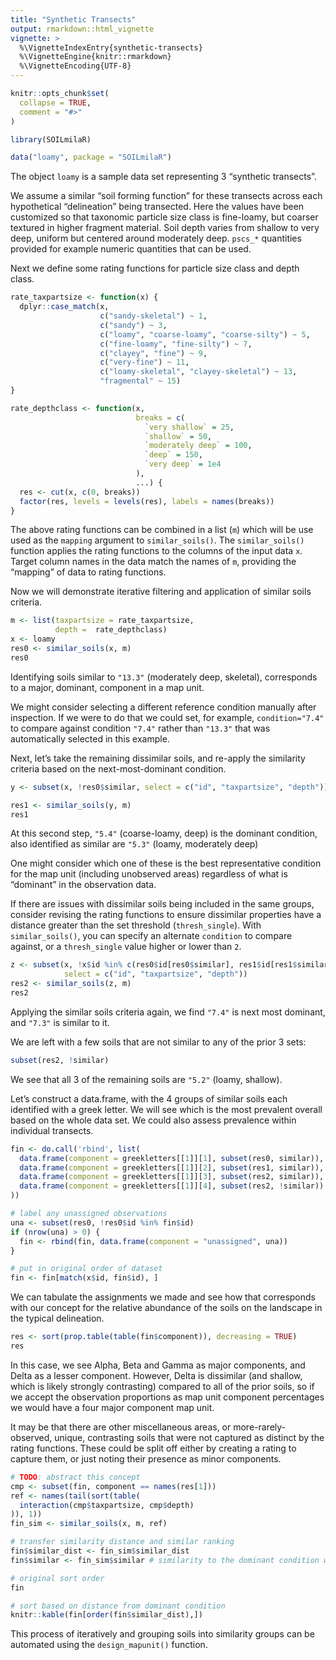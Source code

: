 ```yaml
---
title: "Synthetic Transects"
output: rmarkdown::html_vignette
vignette: >
  %\VignetteIndexEntry{synthetic-transects}
  %\VignetteEngine{knitr::rmarkdown}
  %\VignetteEncoding{UTF-8}
---
```


```r
knitr::opts_chunk$set(
  collapse = TRUE,
  comment = "#>"
)
```

```r
library(SOILmilaR)

data("loamy", package = "SOILmilaR")
```


The object `loamy` is a sample data set representing 3 "synthetic transects". 

We assume a similar "soil forming function" for these transects across each hypothetical "delineation" being transected. 
Here the values have been customized so that taxonomic particle size class is fine-loamy, but coarser textured in higher fragment material. Soil depth varies from shallow to very deep, uniform but centered around moderately deep. `pscs_*` quantities provided for example numeric quantities that can be used.

Next we define some rating functions for particle size class and depth class.

```r
rate_taxpartsize <- function(x) {
  dplyr::case_match(x,
                    c("sandy-skeletal") ~ 1,
                    c("sandy") ~ 3,
                    c("loamy", "coarse-loamy", "coarse-silty") ~ 5,
                    c("fine-loamy", "fine-silty") ~ 7,
                    c("clayey", "fine") ~ 9,
                    c("very-fine") ~ 11,
                    c("loamy-skeletal", "clayey-skeletal") ~ 13,
                    "fragmental" ~ 15)
}

rate_depthclass <- function(x,
                            breaks = c(
                              `very shallow` = 25,
                              `shallow` = 50,
                              `moderately deep` = 100,
                              `deep` = 150,
                              `very deep` = 1e4
                            ),
                            ...) {
  res <- cut(x, c(0, breaks))
  factor(res, levels = levels(res), labels = names(breaks))
}
```

The above rating functions can be combined in a list (`m`) which will be use used as the `mapping` argument to `similar_soils()`. The `similar_soils()` function applies the rating functions to the columns of the  input data `x`. Target column names in the data match the names of `m`, providing the "mapping" of data to rating functions.

Now we will demonstrate iterative filtering and application of similar soils criteria. 

```r
m <- list(taxpartsize = rate_taxpartsize,
          depth =  rate_depthclass)
x <- loamy
res0 <- similar_soils(x, m)
res0
```

Identifying soils similar to `"13.3"` (moderately deep, skeletal), corresponds to a major, dominant, component in a map unit. 

We might consider selecting a different reference condition manually after inspection. If we were to do that we could set, for example, `condition="7.4"` to compare against condition `"7.4"` rather than `"13.3"` that was automatically selected in this example.

Next, let's take the remaining dissimilar soils, and re-apply the similarity criteria based on the next-most-dominant condition. 

```r
y <- subset(x, !res0$similar, select = c("id", "taxpartsize", "depth"))

res1 <- similar_soils(y, m)
res1
```

At this second step, `"5.4"` (coarse-loamy, deep) is the dominant condition, also identified as similar are `"5.3"` (loamy, moderately deep)

One might consider which one of these is the best representative condition for the map unit (including unobserved areas) regardless of what is "dominant" in the observation data.

If there are issues with dissimilar soils being included in the same groups, consider revising the rating functions to ensure dissimilar properties have a distance greater than the set threshold (`thresh_single`). With `similar_soils()`, you can specify an alternate `condition` to compare against, or a `thresh_single` value higher or lower than `2`. 

```r
z <- subset(x, !x$id %in% c(res0$id[res0$similar], res1$id[res1$similar]),
            select = c("id", "taxpartsize", "depth"))
res2 <- similar_soils(z, m)
res2
```
 
Applying the similar soils criteria again, we find `"7.4"` is next most dominant, and `"7.3"` is similar to it.

We are left with a few soils that are not similar to any of the prior 3 sets:

```r
subset(res2, !similar)
```

We see that all 3 of the remaining soils are `"5.2"` (loamy, shallow).

Let's construct a data.frame, with the 4 groups of similar soils each identified with a greek letter. We will see which is the most prevalent overall based on the whole data set. We could also assess prevalence within individual transects.

```r
fin <- do.call('rbind', list(
  data.frame(component = greekletters[[1]][1], subset(res0, similar)),
  data.frame(component = greekletters[[1]][2], subset(res1, similar)),
  data.frame(component = greekletters[[1]][3], subset(res2, similar)),
  data.frame(component = greekletters[[1]][4], subset(res2, !similar))
))

# label any unassigned observations
una <- subset(res0, !res0$id %in% fin$id)
if (nrow(una) > 0) {
  fin <- rbind(fin, data.frame(component = "unassigned", una))
}

# put in original order of dataset
fin <- fin[match(x$id, fin$id), ]
```

We can tabulate the assignments we made and see how that corresponds with our concept for the relative abundance of the soils on the landscape in the typical delineation.

```r
res <- sort(prop.table(table(fin$component)), decreasing = TRUE)
res
```

In this case, we see Alpha, Beta and Gamma as major components, and Delta as a lesser component. However, Delta is dissimilar (and shallow, which is likely strongly contrasting) compared to all of the prior soils, so  if we accept the observation proportions as map unit component percentages we would have a four major component map unit.

It may be that there are other miscellaneous areas, or more-rarely-observed, unique, contrasting soils that were not captured as distinct by the rating functions. These could be split off either by creating a rating to capture them, or just noting their presence as minor components.

```r
# TODO: abstract this concept
cmp <- subset(fin, component == names(res[1]))
ref <- names(tail(sort(table(
  interaction(cmp$taxpartsize, cmp$depth)
)), 1))
fin_sim <- similar_soils(x, m, ref)

# transfer similarity distance and similar ranking
fin$similar_dist <- fin_sim$similar_dist
fin$similar <- fin_sim$similar # similarity to the dominant condition within Beta

# original sort order
fin
```

```r
# sort based on distance from dominant condition
knitr::kable(fin[order(fin$similar_dist),])
```

This process of iteratively and grouping soils into similarity groups can be automated using the `design_mapunit()` function.
